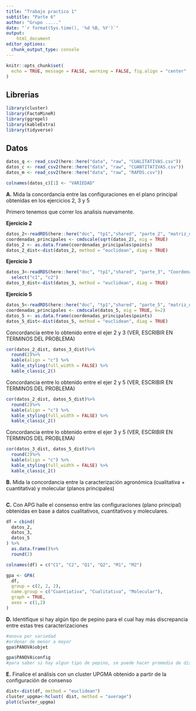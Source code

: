 ```yaml
---
title: "Trabajo practico 1"
subtitle: "Parte 6"
author: "Grupo ....."
date: "`r format(Sys.time(), '%d %B, %Y')`"
output: 
    html_document
editor_options: 
  chunk_output_type: console
---
```


```r
knitr::opts_chunk$set(
  echo = TRUE, message = FALSE, warning = FALSE, fig.align = "center"
)
```

## Librerias

```r
library(cluster)
library(FactoMineR)
library(ggrepel)
library(kableExtra)
library(tidyverse)
```

## Datos

```r
datos_q <- read_csv2(here::here("data", "raw", "CUALITATIVAS.csv"))
datos_c <- read_csv2(here::here("data", "raw", "CUANTITATIVAS.csv"))
datos_m <- read_csv2(here::here("data", "raw", "RAPDS.csv"))
```


```r
colnames(datos_c)[1] <- "VARIEDAD"
```

**A.** Mida la concordancia entre las configuraciones en el plano principal 
obtenidas en los ejercicios 2, 3 y 5

Primero tenemos que correr los analisis nuevamente.

**Ejercicio 2**

```r

datos_2<-readRDS(here::here("doc", "tp1","shared", "parte_2", "matriz_distancia.rds"))
coordenadas_principales <- cmdscale(sqrt(datos_2), eig = TRUE)
datos_2 <- as.data.frame(coordenadas_principales$points)
datos_2_dist<-dist(datos_2, method = "euclidean", diag = TRUE)

```

**Ejercicio 3**

```r
datos_3<-readRDS(here::here("doc", "tp1","shared", "parte_3", "Coordenadas_1y2_pp_Clusters.rds"))%>%
  select("c1", "c2")
datos_3_dist<-dist(datos_3, method = "euclidean", diag = TRUE)
```

**Ejercicio 5**

```r

datos_5<-readRDS(here::here("doc", "tp1","shared", "parte_5", "matriz_distancia.rds"))
coordenadas_principales <- cmdscale(datos_5, eig = TRUE, k=2)
datos_5 <- as.data.frame(coordenadas_principales$points)
datos_5_dist<-dist(datos_5, method = "euclidean", diag = TRUE)

```


Concordancia entre lo obtenido entre el ejer 2 y 3 (VER, ESCRIBIR EN TERMINOS DEL PROBLEMA)
```r
cor(datos_2_dist, datos_3_dist)%>%
  round(2)%>%
  kable(align = "c") %>%
  kable_styling(full_width = FALSE) %>%
  kable_classic_2() 

```

Concordancia entre lo obtenido entre el ejer 2 y 5 (VER, ESCRIBIR EN TERMINOS DEL PROBLEMA)
```r
cor(datos_2_dist, datos_5_dist)%>%
  round(2)%>%
  kable(align = "c") %>%
  kable_styling(full_width = FALSE) %>%
  kable_classic_2() 

```

Concordancia entre lo obtenido entre el ejer 3 y 5 (VER, ESCRIBIR EN TERMINOS DEL PROBLEMA)
```r
cor(datos_3_dist, datos_5_dist)%>%
  round(2)%>%
  kable(align = "c") %>%
  kable_styling(full_width = FALSE) %>%
  kable_classic_2() 

```

**B.** Mida la concordancia entre la caracterización agronómica 
(cualitativa + cuantitativa) y molecular (planos principales)

```r

```

**C.** Con APG halle el consenso entre las configuraciones (plano principal) 
obtenidas en base a datos cualitativos, cuantitativos y moleculares.


```r
df = cbind(
  datos_2,
  datos_3,
  datos_5
) %>%
  as.data.frame()%>%
  round(2)

colnames(df) = c("C1", "C2", "Q1", "Q2", "M1", "M2")

gpa <- GPA(
  df, 
  group = c(2, 2, 2), 
  name.group = c("Cuantiativa", "Cualitativa", "Molecular"),
  graph = TRUE, 
  axes = c(1,2)
)
```

**D.** Identifique si hay algún tipo de pepino para el cual hay más discrepancia
entre estas tres caracterizaciones


```r
#anova por variedad
#ordenar de menor a mayor
gpa$PANOVA$objet

gpa$PANOVA$config
#para saber si hay algun tipo de pepino, se puede hacer promedio de distancia por pepino

```


**E.** Finalice el análisis con un cluster UPGMA obtenido a partir de la 
configuración de consenso

```r

dist<-dist(df, method = "euclidean")
cluster_upgma<-hclust( dist, method = "average")
plot(cluster_upgma)

```

